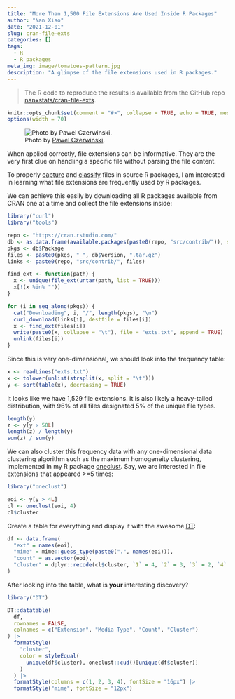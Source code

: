 ```yaml
---
title: "More Than 1,500 File Extensions Are Used Inside R Packages"
author: "Nan Xiao"
date: "2021-12-01"
slug: cran-file-exts
categories: []
tags:
  - R
  - R packages
meta_img: image/tomatoes-pattern.jpg
description: "A glimpse of the file extensions used in R packages."
---
```


> The R code to reproduce the results is available from the GitHub repo
> [nanxstats/cran-file-exts](https://github.com/nanxstats/cran-file-exts).

```r
knitr::opts_chunk$set(comment = "#>", collapse = TRUE, echo = TRUE, message = FALSE)
options(width = 70)
```

![Photo by [Pawel Czerwinski](https://unsplash.com/photos/3T4rfR_XZf0).](/image/tomatoes-pattern.jpg)

When applied correctly, file extensions can be informative.
They are the very first clue on handling a specific file
without parsing the file content.

To properly [capture](https://github.com/Merck/pkglite/issues/20) and
[classify](https://github.com/Merck/pkglite/issues/18) files in
source R packages, I am interested in learning what file extensions
are frequently used by R packages.

We can achieve this easily by downloading all R packages available
from CRAN one at a time and collect the file extensions inside:

```r
library("curl")
library("tools")

repo <- "https://cran.rstudio.com/"
db <- as.data.frame(available.packages(paste0(repo, "src/contrib/")), stringsAsFactors = FALSE)
pkgs <- db$Package
files <- paste0(pkgs, "_", db$Version, ".tar.gz")
links <- paste0(repo, "src/contrib/", files)

find_ext <- function(path) {
  x <- unique(file_ext(untar(path, list = TRUE)))
  x[!(x %in% "")]
}

for (i in seq_along(pkgs)) {
  cat("Downloading", i, "/", length(pkgs), "\n")
  curl_download(links[i], destfile = files[i])
  x <- find_ext(files[i])
  write(paste0(x, collapse = "\t"), file = "exts.txt", append = TRUE)
  unlink(files[i])
}
```

Since this is very one-dimensional, we should look into the frequency table:

```r
x <- readLines("exts.txt")
x <- tolower(unlist(strsplit(x, split = "\t")))
y <- sort(table(x), decreasing = TRUE)
```

It looks like we have 1,529 file extensions.
It is also likely a heavy-tailed distribution,
with 96\% of all files designated 5\% of the unique file types.

```r
length(y)
z <- y[y > 50L]
length(z) / length(y)
sum(z) / sum(y)
```

We can also cluster this frequency data with any one-dimensional data
clustering algorithm such as the maximum homogeneity clustering,
implemented in my R package [oneclust](https://nanx.me/oneclust/).
Say, we are interested in file extensions that appeared >=5 times:

```r
library("oneclust")

eoi <- y[y > 4L]
cl <- oneclust(eoi, 4)
cl$cluster
```

Create a table for everything and display it with the awesome
[DT](https://rstudio.github.io/DT/):

```r
df <- data.frame(
  "ext" = names(eoi),
  "mime" = mime::guess_type(paste0(".", names(eoi))),
  "count" = as.vector(eoi),
  "cluster" = dplyr::recode(cl$cluster, `1` = 4, `2` = 3, `3` = 2, `4` = 1)
)
```

After looking into the table, what is **your** interesting discovery?

<style>
div.dataTables_info, div.dataTables_paginate { font-size: 12px; }
table { font-variant-numeric: tabular-nums; }
</style>

```r
library("DT")

DT::datatable(
  df,
  rownames = FALSE,
  colnames = c("Extension", "Media Type", "Count", "Cluster")
) |>
  formatStyle(
    "cluster",
    color = styleEqual(
      unique(df$cluster), oneclust::cud()[unique(df$cluster)]
    )
  ) |>
  formatStyle(columns = c(1, 2, 3, 4), fontSize = "16px") |>
  formatStyle("mime", fontSize = "12px")
```
